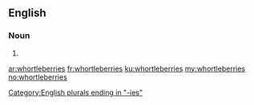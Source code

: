 ==English==

===Noun===
{{head|en|noun plural form}}

# {{plural of|whortleberry|lang=en}}

[[Category:English plurals ending in "-ies"]]

[[ar:whortleberries]]
[[fr:whortleberries]]
[[ku:whortleberries]]
[[my:whortleberries]]
[[no:whortleberries]]